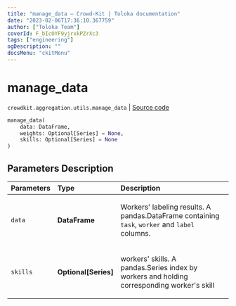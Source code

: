 ```yaml
---
title: "manage_data — Crowd-Kit | Toloka documentation"
date: "2023-02-06T17:36:10.367759"
author: ["Toloka Team"]
coverId: F_bIcOYF9yjrxkPZrXc3
tags: ["engineering"]
ogDescription: ""
docsMenu: "ckitMenu"
---
```


# manage_data
`crowdkit.aggregation.utils.manage_data` | [Source code](https://github.com/Toloka/crowd-kit/blob/v1.2.0/crowdkit/aggregation/utils.py#L105)

```python
manage_data(
    data: DataFrame,
    weights: Optional[Series] = None,
    skills: Optional[Series] = None
)
```

## Parameters Description

| Parameters | Type | Description |
| :----------| :----| :-----------|
`data`|**DataFrame**|<p>Workers&#x27; labeling results. A pandas.DataFrame containing `task`, `worker` and `label` columns.</p>
`skills`|**Optional\[Series\]**|<p>workers&#x27; skills. A pandas.Series index by workers and holding corresponding worker&#x27;s skill</p>